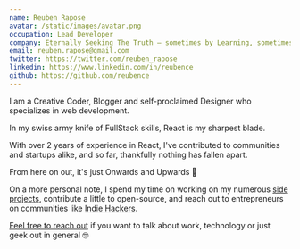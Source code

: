 ```yaml
---
name: Reuben Rapose
avatar: /static/images/avatar.png
occupation: Lead Developer
company: Eternally Seeking The Truth — sometimes by Learning, sometimes by Sharing, sometimes by chasing Ambitious Goals.
email: reuben.rapose@gmail.com
twitter: https://twitter.com/reuben_rapose
linkedin: https://www.linkedin.com/in/reubence
github: https://github.com/reubence
---
```


I am a Creative Coder, Blogger and self-proclaimed Designer who specializes in web development.

In my swiss army knife of FullStack skills, React is my sharpest blade.

With over 2 years of experience in React, I've contributed to communities and startups alike, and so far, thankfully nothing has fallen apart.

From here on out, it's just Onwards and Upwards 🚀

On a more personal note, I spend my time on working on my numerous [side projects](https://reubence.com/projects), contribute a little to open-source, and reach out to entrepreneurs on communities like [Indie Hackers](https://www.indiehackers.com/reubence).

[Feel free to reach out](https://twitter.com/reuben_rapose) if you want to talk about work, technology or just geek out in general 🤓
